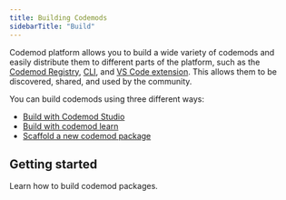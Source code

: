 ```yaml
---
title: Building Codemods
sidebarTitle: "Build"
---
```


Codemod platform allows you to build a wide variety of codemods and easily distribute them to different parts of the platform, such as the [Codemod Registry](/codemod-registry), [CLI](/deploying-codemods/cli), and [VS Code extension](/deploying-codemods/vsce). This allows them to be discovered, shared, and used by the community.

You can build codemods using three different ways:

- [Build with Codemod Studio](/codemod-studio#building-codemods-with-codemod-studio)
- [Build with codemod learn](/building-codemods/build-package#building-with-codemod-learn)
- [Scaffold a new codemod package](/building-codemods/build-package#scaffolding-a-codemod-package)

## Getting started

<Card title="Building codemods ->" icon="screwdriver-wrench" href="/building-codemods/package-requirements">
  Learn how to build codemod packages.
</Card>
